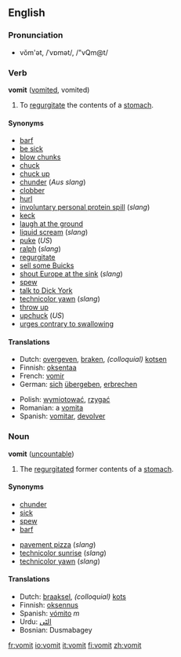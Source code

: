 ==English==

===Pronunciation===
*vŏm'ət, /ˈvɒmət/, /"vQm@t/

===Verb===
'''vomit''' ([[vomited]], vomited)
{{wikipedia}}
#To [[regurgitate]] the contents of a [[stomach]].

====Synonyms====

*[[barf]]
*[[be sick]]
*[[blow chunks]]
*[[chuck]]
*[[chuck up]]
*[[chunder]] (''Aus slang'')
*[[clobber]]
*[[hurl]]
*[[involuntary personal protein spill]] (''slang'')
*[[keck]]
*[[laugh at the ground]]
*[[liquid scream]] (''slang'')
*[[puke]] (''US'')
*[[ralph]] (''slang'')
*[[regurgitate]]
*[[sell some Buicks]]
*[[shout Europe at the sink]] (''slang'')
*[[spew]]
*[[talk to Dick York]]
*[[technicolor yawn]] (''slang'')
*[[throw up]]
*[[upchuck]] (''US'')
*[[urges contrary to swallowing]]

====Translations====
{{top}}
*Dutch: [[overgeven]], [[braken]], ''(colloquial)'' [[kotsen]]
*Finnish: [[oksentaa]]
*French: [[vomir]]
*German: [[sich]] [[übergeben]], [[erbrechen]]
{{mid}}
*Polish: [[wymiotować]], [[rzygać]]
*Romanian: a [[vomita]]
*Spanish: [[vomitar]], [[devolver]]
{{bottom}}

===Noun===
'''vomit''' ([[uncountable]])

#The [[regurgitate]]d former contents of a [[stomach]].

====Synonyms====
*[[chunder]]
*[[sick]]
*[[spew]]
*[[barf]]

*[[pavement pizza]] (''slang'')
*[[technicolor sunrise]] (''slang'')
*[[technicolor yawn]] (''slang'')

====Translations====
*Dutch: [[braaksel]], ''(colloquial)'' [[kots]]
*Finnish: [[oksennus]]
*Spanish: [[vómito]] ''m''
*Urdu: [[الٹى]]
*Bosnian: Dusmabagey

[[fr:vomit]]
[[io:vomit]]
[[it:vomit]]
[[fi:vomit]]
[[zh:vomit]]
